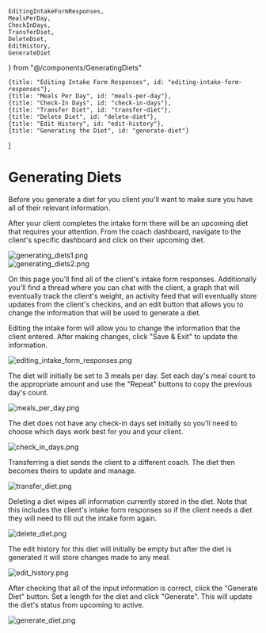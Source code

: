 
    EditingIntakeFormResponses,
    MealsPerDay,
    CheckInDays,
    TransferDiet,
    DeleteDiet,
    EditHistory,
    GenerateDiet
} from "@/components/GeneratingDiets"


    {title: "Editing Intake Form Responses", id: "editing-intake-form-responses"},
    {title: "Meals Per Day", id: "meals-per-day"},
    {title: "Check-In Days", id: "check-in-days"},
    {title: "Transfer Diet", id: "transfer-diet"},
    {title: "Delete Diet", id: "delete-diet"},
    {title: "Edit History", id: "edit-history"},
    {title: "Generating the Diet", id: "generate-diet"}
]

# Generating Diets

Before you generate a diet for you client you'll want to make sure you have all
of their relevant information.

After your client completes the intake form there will be an upcoming diet that
requires your attention. From the coach dashboard, navigate to the client's
specific dashboard and click on their upcoming diet.

<div className="px-3">
    <Image 
        src={generating_diets1}
        alt="generating_diets1.png"
        className="rounded-2xl"
    />
</div>
<div className="px-3">
    <Image
        src={generating_diets2}
        alt="generating_diets2.png"
        className="rounded-2xl"
    />
</div>

On this page you'll find all of the client's intake form responses. 
Additionally you'll find a thread where you can chat with the client, a graph
that will eventually track the client's weight, an activity feed that will
eventually store updates from the client's checkins, and an edit button that
allows you to change the information that will be used to generate a diet.

<EditingIntakeFormResponses />

Editing the intake form will allow you to change the information that the client
entered. After making changes, click "Save & Exit" to update the information.

<div className="px-3">
    <Image
        src={editing_intake_form_responses}
        alt="editing_intake_form_responses.png"
        className="rounded-2xl"
    />
</div>

<MealsPerDay />

The diet will initially be set to 3 meals per day. Set each day's meal count to
the appropriate amount and use the "Repeat" buttons to copy the previous day's
count.

<div className="px-3">
    <Image
        src={meals_per_day}
        alt="meals_per_day.png"
        className="rounded-2xl"
    />
</div>

<CheckInDays />

The diet does not have any check-in days set initially so you'll need to choose
which days work best for you and your client.

<div className="px-3">
    <Image
        src={check_in_days}
        alt="check_in_days.png"
        className="rounded-2xl"
    />
</div>

<TransferDiet />

Transferring a diet sends the client to a different coach. The diet then becomes
theirs to update and manage.

<div className="px-3">
    <Image
        src={transfer_diet}
        alt="transfer_diet.png"
        className="rounded-2xl"
    />
</div>

<DeleteDiet />

Deleting a diet wipes all information currently stored in the diet. Note that
this includes the client's intake form responses so if the client needs a diet
they will need to fill out the intake form again.

<div className="px-3">
    <Image
        src={delete_diet}
        alt="delete_diet.png"
        className="rounded-2xl"
    />
</div>

<EditHistory />

The edit history for this diet will initially be empty but after the diet is 
generated it will store changes made to any meal.

<div className="px-3">
    <Image
        src={edit_history}
        alt="edit_history.png"
        className="rounded-2xl"
    />
</div>

<GenerateDiet />

After checking that all of the input information is correct, click the "Generate
Diet" button. Set a length for the diet and click "Generate". This will
update the diet's status from upcoming to active.

<div className="px-3">
    <Image
        src={generate_diet}
        alt="generate_diet.png"
        className="rounded-2xl"
    />
</div>